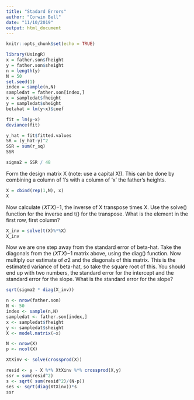 ```yaml
---
title: "Stadard Errors"
author: "Corwin Bell"
date: "11/10/2019"
output: html_document
---
```


```r
knitr::opts_chunk$set(echo = TRUE)
```

```r
library(UsingR)
x = father.son$fheight
y = father.son$sheight
n = length(y)
N = 50
set.seed(1)
index = sample(n,N)
sampledat = father.son[index,]
x = sampledat$fheight
y = sampledat$sheight
betahat = lm(y~x)$coef
```

```r
fit = lm(y~x)
deviance(fit)
```
```r
y_hat = fit$fitted.values
SR = (y_hat-y)^2
SSR = sum(r_sq)
SSR
```

```r
sigma2 = SSR / 48
```
Form the design matrix X (note: use a capital X!). This can be done by combining a column of 1's with a column of 'x' the father's heights.
```r
X = cbind(rep(1,N), x)
X
```
Now calculate (𝑋𝑇𝑋)−1, the inverse of X transpose times X. Use the solve() function for the inverse and t() for the transpose. What is the element in the first row, first column?
```r
X_inv = solve(t(X)%*%X)
X_inv
```
Now we are one step away from the standard error of beta-hat. Take the diagonals from the (𝑋𝑇𝑋)−1 matrix above, using the diag() function. Now multiply our estimate of 𝜎2 and the diagonals of this matrix. This is the estimated variance of beta-hat, so take the square root of this. You should end up with two numbers, the standard error for the intercept and the standard error for the slope.
What is the standard error for the slope?
```r
sqrt(sigma2 * diag(X_inv))
```
```r
n <- nrow(father.son)
N <- 50
index <- sample(n,N)
sampledat <- father.son[index,]
x <- sampledat$fheight
y <- sampledat$sheight
X <- model.matrix(~x)

N <- nrow(X)
p <- ncol(X)

XtXinv <- solve(crossprod(X))

resid <- y - X %*% XtXinv %*% crossprod(X,y)
ssr = sum(resid^2)
s <- sqrt( sum(resid^2)/(N-p))
ses <- sqrt(diag(XtXinv))*s
ssr
```

